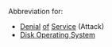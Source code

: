 Abbreviation for:

* [[Denial]] [[of]] [[Service]] (Attack)
* [[w:Disk operating system|Disk Operating System]]